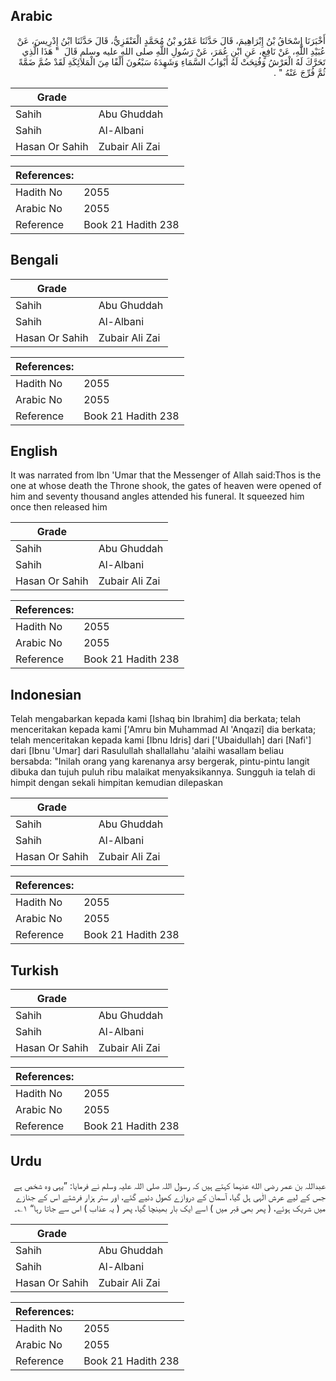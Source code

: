 ## Arabic


<div dir="rtl" lang="ar" style={{fontSize:'larger',backgroundColor:'#f8f9fa',padding:20}}>
أَخْبَرَنَا إِسْحَاقُ بْنُ إِبْرَاهِيمَ، قَالَ حَدَّثَنَا عَمْرُو بْنُ مُحَمَّدٍ الْعَنْقَزِيُّ، قَالَ حَدَّثَنَا ابْنُ إِدْرِيسَ، عَنْ عُبَيْدِ اللَّهِ، عَنْ نَافِعٍ، عَنِ ابْنِ عُمَرَ، عَنْ رَسُولِ اللَّهِ صلى الله عليه وسلم قَالَ ‏ "‏ هَذَا الَّذِي تَحَرَّكَ لَهُ الْعَرْشُ وَفُتِحَتْ لَهُ أَبْوَابُ السَّمَاءِ وَشَهِدَهُ سَبْعُونَ أَلْفًا مِنَ الْمَلاَئِكَةِ لَقَدْ ضُمَّ ضَمَّةً ثُمَّ فُرِّجَ عَنْهُ ‏"‏ ‏.‏
</div>
<div style={{backgroundColor:'#f8f9fa',padding:20, marginBottom: 10}}><table> <thead> <tr> <th>Grade</th> <th></th> </tr> </thead> <tbody> <tr><td>Sahih</td><td>Abu Ghuddah</td></tr><tr><td>Sahih</td><td>Al-Albani</td></tr><tr><td>Hasan Or Sahih</td><td>Zubair Ali Zai</td></tr></tbody></table><table> <thead> <tr> <th>References:</th> <th></th> </tr> </thead> <tbody><tr><td>Hadith No</td><td>2055</td></tr><tr><td>Arabic No</td><td>2055</td></tr><tr><td>Reference</td><td>Book 21 Hadith 238</td></tr></tbody></table></div>

## Bengali


<div dir="ltr" lang="bn" style={{fontSize:'larger',backgroundColor:'#f8f9fa',padding:20}}>

</div>
<div style={{backgroundColor:'#f8f9fa',padding:20, marginBottom: 10}}><table> <thead> <tr> <th>Grade</th> <th></th> </tr> </thead> <tbody> <tr><td>Sahih</td><td>Abu Ghuddah</td></tr><tr><td>Sahih</td><td>Al-Albani</td></tr><tr><td>Hasan Or Sahih</td><td>Zubair Ali Zai</td></tr></tbody></table><table> <thead> <tr> <th>References:</th> <th></th> </tr> </thead> <tbody><tr><td>Hadith No</td><td>2055</td></tr><tr><td>Arabic No</td><td>2055</td></tr><tr><td>Reference</td><td>Book 21 Hadith 238</td></tr></tbody></table></div>

## English


<div dir="ltr" lang="en" style={{fontSize:'larger',backgroundColor:'#f8f9fa',padding:20}}>
It was narrated from Ibn 'Umar that the Messenger of Allah said:Thos is the one at whose death the Throne shook, the gates of heaven were opened of him and seventy thousand angles attended his funeral. It squeezed him once then released him
</div>
<div style={{backgroundColor:'#f8f9fa',padding:20, marginBottom: 10}}><table> <thead> <tr> <th>Grade</th> <th></th> </tr> </thead> <tbody> <tr><td>Sahih</td><td>Abu Ghuddah</td></tr><tr><td>Sahih</td><td>Al-Albani</td></tr><tr><td>Hasan Or Sahih</td><td>Zubair Ali Zai</td></tr></tbody></table><table> <thead> <tr> <th>References:</th> <th></th> </tr> </thead> <tbody><tr><td>Hadith No</td><td>2055</td></tr><tr><td>Arabic No</td><td>2055</td></tr><tr><td>Reference</td><td>Book 21 Hadith 238</td></tr></tbody></table></div>

## Indonesian


<div dir="ltr" lang="id" style={{fontSize:'larger',backgroundColor:'#f8f9fa',padding:20}}>
Telah mengabarkan kepada kami [Ishaq bin Ibrahim] dia berkata; telah menceritakan kepada kami ['Amru bin Muhammad Al 'Anqazi] dia berkata; telah menceritakan kepada kami [Ibnu Idris] dari ['Ubaidullah] dari [Nafi'] dari [Ibnu 'Umar] dari Rasulullah shallallahu 'alaihi wasallam beliau bersabda: "Inilah orang yang karenanya arsy bergerak, pintu-pintu langit dibuka dan tujuh puluh ribu malaikat menyaksikannya. Sungguh ia telah di himpit dengan sekali himpitan kemudian dilepaskan
</div>
<div style={{backgroundColor:'#f8f9fa',padding:20, marginBottom: 10}}><table> <thead> <tr> <th>Grade</th> <th></th> </tr> </thead> <tbody> <tr><td>Sahih</td><td>Abu Ghuddah</td></tr><tr><td>Sahih</td><td>Al-Albani</td></tr><tr><td>Hasan Or Sahih</td><td>Zubair Ali Zai</td></tr></tbody></table><table> <thead> <tr> <th>References:</th> <th></th> </tr> </thead> <tbody><tr><td>Hadith No</td><td>2055</td></tr><tr><td>Arabic No</td><td>2055</td></tr><tr><td>Reference</td><td>Book 21 Hadith 238</td></tr></tbody></table></div>

## Turkish


<div dir="ltr" lang="tr" style={{fontSize:'larger',backgroundColor:'#f8f9fa',padding:20}}>

</div>
<div style={{backgroundColor:'#f8f9fa',padding:20, marginBottom: 10}}><table> <thead> <tr> <th>Grade</th> <th></th> </tr> </thead> <tbody> <tr><td>Sahih</td><td>Abu Ghuddah</td></tr><tr><td>Sahih</td><td>Al-Albani</td></tr><tr><td>Hasan Or Sahih</td><td>Zubair Ali Zai</td></tr></tbody></table><table> <thead> <tr> <th>References:</th> <th></th> </tr> </thead> <tbody><tr><td>Hadith No</td><td>2055</td></tr><tr><td>Arabic No</td><td>2055</td></tr><tr><td>Reference</td><td>Book 21 Hadith 238</td></tr></tbody></table></div>

## Urdu


<div dir="rtl" lang="ur" style={{fontSize:'larger',backgroundColor:'#f8f9fa',padding:20}}>
عبداللہ بن عمر رضی الله عنہما کہتے ہیں کہ رسول اللہ صلی اللہ علیہ وسلم نے فرمایا: ”یہی وہ شخص ہے جس کے لیے عرش الٰہی ہل گیا، آسمان کے دروازے کھول دئیے گئے، اور ستر ہزار فرشتے اس کے جنازے میں شریک ہوئے، ( پھر بھی قبر میں ) اسے ایک بار بھینچا گیا، پھر ( یہ عذاب ) اس سے جاتا رہا“ ۱؎۔
</div>
<div style={{backgroundColor:'#f8f9fa',padding:20, marginBottom: 10}}><table> <thead> <tr> <th>Grade</th> <th></th> </tr> </thead> <tbody> <tr><td>Sahih</td><td>Abu Ghuddah</td></tr><tr><td>Sahih</td><td>Al-Albani</td></tr><tr><td>Hasan Or Sahih</td><td>Zubair Ali Zai</td></tr></tbody></table><table> <thead> <tr> <th>References:</th> <th></th> </tr> </thead> <tbody><tr><td>Hadith No</td><td>2055</td></tr><tr><td>Arabic No</td><td>2055</td></tr><tr><td>Reference</td><td>Book 21 Hadith 238</td></tr></tbody></table></div>